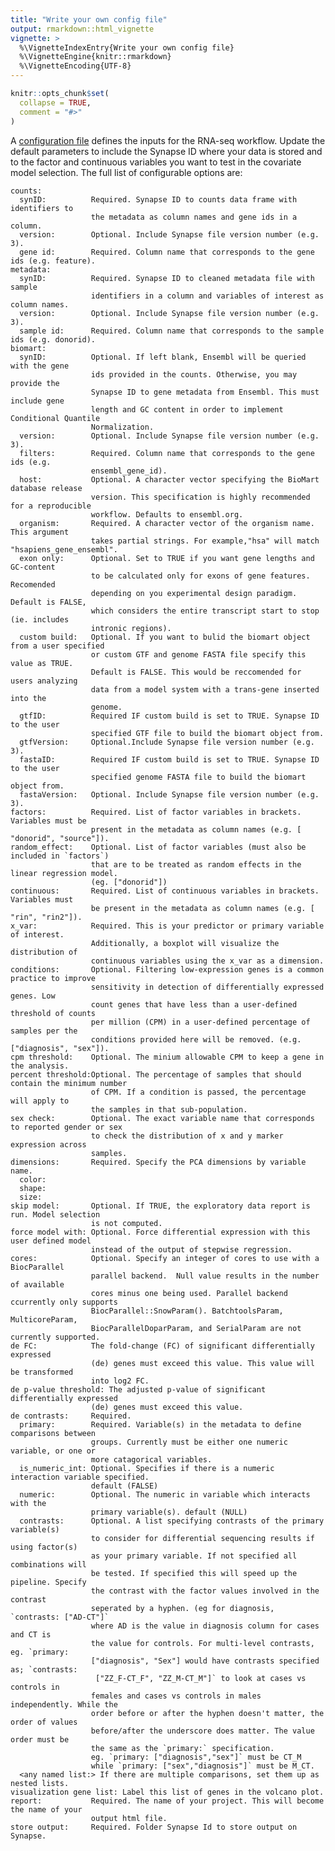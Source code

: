 ```yaml
---
title: "Write your own config file"
output: rmarkdown::html_vignette
vignette: >
  %\VignetteIndexEntry{Write your own config file}
  %\VignetteEngine{knitr::rmarkdown}
  %\VignetteEncoding{UTF-8}
---
```


```r
knitr::opts_chunk$set(
  collapse = TRUE,
  comment = "#>"
)
```

A [configuration file](https://github.com/kelshmo/sageseqr/blob/master/config.yml) defines the inputs for the RNA-seq workflow. Update the default parameters to include the Synapse ID where your data is stored and to the factor and continuous variables you want to test in the covariate model selection. The full list of configurable options are:

```
counts:
  synID:          Required. Synapse ID to counts data frame with identifiers to 
                  the metadata as column names and gene ids in a column.
  version:        Optional. Include Synapse file version number (e.g. 3).
  gene id:        Required. Column name that corresponds to the gene ids (e.g. feature).
metadata:
  synID:          Required. Synapse ID to cleaned metadata file with sample 
                  identifiers in a column and variables of interest as column names. 
  version:        Optional. Include Synapse file version number (e.g. 3).
  sample id:      Required. Column name that corresponds to the sample ids (e.g. donorid).
biomart:
  synID:          Optional. If left blank, Ensembl will be queried with the gene 
                  ids provided in the counts. Otherwise, you may provide the
                  Synapse ID to gene metadata from Ensembl. This must include gene
                  length and GC content in order to implement Conditional Quantile
                  Normalization. 
  version:        Optional. Include Synapse file version number (e.g. 3).
  filters:        Required. Column name that corresponds to the gene ids (e.g. 
                  ensembl_gene_id).
  host:           Optional. A character vector specifying the BioMart database release
                  version. This specification is highly recommended for a reproducible           
                  workflow. Defaults to ensembl.org.
  organism:       Required. A character vector of the organism name. This argument 
                  takes partial strings. For example,"hsa" will match "hsapiens_gene_ensembl".
  exon only:      Optional. Set to TRUE if you want gene lengths and GC-content
                  to be calculated only for exons of gene features. Recomended 
                  depending on you experimental design paradigm. Default is FALSE,
                  which considers the entire transcript start to stop (ie. includes
                  intronic regions).
  custom build:   Optional. If you want to bulid the biomart object from a user specified
                  or custom GTF and genome FASTA file specify this value as TRUE.
                  Default is FALSE. This would be reccomended for users analyzing
                  data from a model system with a trans-gene inserted into the 
                  genome.
  gtfID:          Required IF custom build is set to TRUE. Synapse ID to the user
                  specified GTF file to build the biomart object from.
  gtfVersion:     Optional.Include Synapse file version number (e.g. 3).
  fastaID:        Required IF custom build is set to TRUE. Synapse ID to the user
                  specified genome FASTA file to build the biomart object from.
  fastaVersion:   Optional. Include Synapse file version number (e.g. 3).
factors:          Required. List of factor variables in brackets. Variables must be 
                  present in the metadata as column names (e.g. [ "donorid", "source"]).
random_effect:    Optional. List of factor variables (must also be included in `factors`)
                  that are to be treated as random effects in the linear regression model.
                  (eg. ["donorid"])
continuous:       Required. List of continuous variables in brackets. Variables must 
                  be present in the metadata as column names (e.g. [ "rin", "rin2"]).
x_var:            Required. This is your predictor or primary variable of interest. 
                  Additionally, a boxplot will visualize the distribution of 
                  continuous variables using the x_var as a dimension.
conditions:       Optional. Filtering low-expression genes is a common practice to improve
                  sensitivity in detection of differentially expressed genes. Low
                  count genes that have less than a user-defined threshold of counts 
                  per million (CPM) in a user-defined percentage of samples per the
                  conditions provided here will be removed. (e.g. ["diagnosis", "sex"]). 
cpm threshold:    Optional. The minium allowable CPM to keep a gene in the analysis.
percent threshold:Optional. The percentage of samples that should contain the minimum number
                  of CPM. If a condition is passed, the percentage will apply to 
                  the samples in that sub-population. 
sex check:        Optional. The exact variable name that corresponds to reported gender or sex
                  to check the distribution of x and y marker expression across
                  samples.
dimensions:       Required. Specify the PCA dimensions by variable name. 
  color:
  shape:
  size:
skip model:       Optional. If TRUE, the exploratory data report is run. Model selection
                  is not computed.
force model with: Optional. Force differential expression with this user defined model
                  instead of the output of stepwise regression.
cores:            Optional. Specify an integer of cores to use with a BiocParallel 
                  parallel backend.  Null value results in the number of available
                  cores minus one being used. Parallel backend ccurrently only supports
                  BiocParallel::SnowParam(). BatchtoolsParam, MulticoreParam, 
                  BiocParallelDoparParam, and SerialParam are not currently supported.
de FC:            The fold-change (FC) of significant differentially expressed 
                  (de) genes must exceed this value. This value will be transformed
                  into log2 FC.
de p-value threshold: The adjusted p-value of significant differentially expressed 
                  (de) genes must exceed this value.
de contrasts:     Required. 
  primary:        Required. Variable(s) in the metadata to define comparisons between 
                  groups. Currently must be either one numeric variable, or one or
                  more catagorical variables.
  is_numeric_int: Optional. Specifies if there is a numeric interaction variable specified.
                  default (FALSE)
  numeric:        Optional. The numeric in variable which interacts with the 
                  primary variable(s). default (NULL)
  contrasts:      Optional. A list specifying contrasts of the primary variable(s) 
                  to consider for differential sequencing results if using factor(s)
                  as your primary variable. If not specified all combinations will
                  be tested. If specified this will speed up the pipeline. Specify 
                  the contrast with the factor values involved in the contrast 
                  seperated by a hyphen. (eg for diagnosis, `contrasts: ["AD-CT"]`
                  where AD is the value in diagnosis column for cases and CT is 
                  the value for controls. For multi-level contrasts, eg. `primary:
                  ["diagnosis", "Sex"] would have contrasts specified as; `contrasts:
                   ["ZZ_F-CT_F", "ZZ_M-CT_M"]` to look at cases vs controls in 
                  females and cases vs controls in males independently. While the
                  order before or after the hyphen doesn't matter, the order of values
                  before/after the underscore does matter. The value order must be
                  the same as the `primary:` specification. 
                  eg. `primary: ["diagnosis","sex"]` must be CT_M 
                  while `primary: ["sex","diagnosis"]` must be M_CT. 
  <any named list:> If there are multiple comparisons, set them up as nested lists.
visualization gene list: Label this list of genes in the volcano plot.
report:           Required. The name of your project. This will become the name of your 
                  output html file.
store output:     Required. Folder Synapse Id to store output on Synapse.
```
